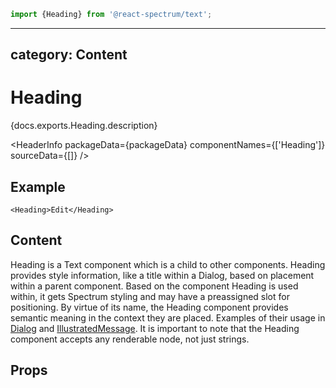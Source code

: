 <!-- Copyright 2020 Adobe. All rights reserved.
This file is licensed to you under the Apache License, Version 2.0 (the "License");
you may not use this file except in compliance with the License. You may obtain a copy
of the License at http://www.apache.org/licenses/LICENSE-2.0
Unless required by applicable law or agreed to in writing, software distributed under
the License is distributed on an "AS IS" BASIS, WITHOUT WARRANTIES OR REPRESENTATIONS
OF ANY KIND, either express or implied. See the License for the specific language
governing permissions and limitations under the License. -->



```jsx import
import {Heading} from '@react-spectrum/text';
```

---
category: Content
---

# Heading

<p>{docs.exports.Heading.description}</p>

<HeaderInfo
  packageData={packageData}
  componentNames={['Heading']}
  sourceData={[]} />

## Example

```tsx example
<Heading>Edit</Heading>
```

## Content

Heading is a Text component which is a child to other components. Heading provides
style information, like a title within a Dialog, based on placement
within a parent component. Based on the component Heading is used within, it
gets Spectrum styling and may have a preassigned slot for positioning. By
virtue of its name, the Heading component provides semantic meaning in the
context they are placed. Examples of their usage in [Dialog](Dialog.html#example) and
[IllustratedMessage](IllustratedMessage.html#example). It is important to note
that the Heading component accepts any renderable node, not just strings.

## Props

<PropTable component={docs.exports.Heading} links={docs.links} />
